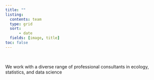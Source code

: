```yaml
---
title: ""
listing:
  contents: team
  type: grid 
  sort:
      - date
  fields: [image, title]
toc: false
---
```


<br>

:::{.column-page-inset-left}
:::larger
We work with a diverse range of professional consultants in ecology, statistics, and data science
:::
:::

<br>
<br>
<br>

